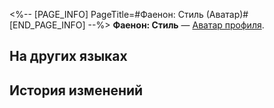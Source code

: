 <%-- [PAGE_INFO]
PageTitle=#Фаенон: Стиль (Аватар)#
[END_PAGE_INFO] --%>
{{Предмет Инфобокс
|Название    = Фаенон: Стиль
|id          = 200141
|Изображение = Аватар Фаенон Стиль.png
|Тип         = Аватар профиля
|Инвентарь   = 
|Редкость    = 5
|Эффект      = 
|Описание    = Фаенон, приглашённый для съёмки в модном журнале.
|Источник1   = [[Аватар за открытие Чести Безымянных.]]
}}
{{Описание|''«Стиль этой одежды очень... экспериментальный. Даже для меня».''}}
'''Фаенон: Стиль''' — [[Аватар профиля]].

==На других языках==
{{На других языках
|en   = Phainon: Fashion
|zhs  = 白厄•风尚
|zht  = 白厄•風尚
|ja   = ファイノン・トレンド
|ko   = 파이논•패션
|es   = Fainón: Moda
|fr   = Phaénon&nbsp;: À la mode
|ru   = Фаенон: Стиль
|th   = Phainon - สมัยนิยม
|vi   = Phainon - Thời Trang
|de   = Phainon: Mode
|id   = Phainon: Mode
|pt   = Phainon: Moda
}}

==История изменений==
{{История изменений|3.5}}